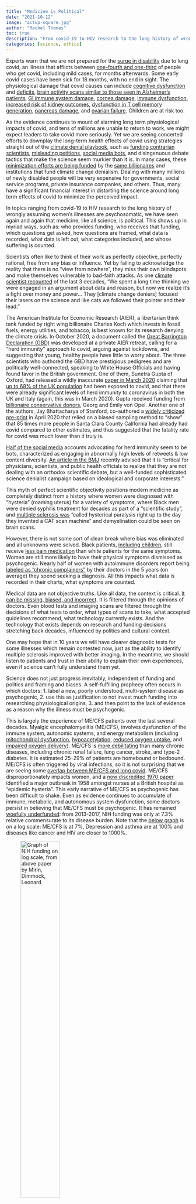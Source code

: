 ---
title: "Medicine is Political"
date: "2021-10-12"
image: "actup-square.jpg"
author: "Rachel Thomas"
toc: true
description: "From covid-19 to HIV research to the long history of wrongly assuming women’s illnesses are psychosomatic, we have seen again and again that medicine, like all science, is political."
categories: [science, ethics]
---

Experts warn that we are not prepared for the [surge in disability](https://www.scientificamerican.com/article/a-tsunami-of-disability-is-coming-as-a-result-of-lsquo-long-covid-rsquo/) due to long covid, an illness that afflicts between [one-fourth and one-third](https://health.ucdavis.edu/health-news/newsroom/studies-show-long-haul-covid-19-afflicts-1-in-4-covid-19-patients-regardless-of-severity/2021/03) of people who get covid, including mild cases, for months afterwards. Some early covid cases have been sick for 18 months, with no end in sight. The physiological damage that covid causes can include [cognitive dysfunction](https://onlinelibrary.wiley.com/doi/10.1002/acn3.51350) and [deficits](https://www.thelancet.com/journals/eclinm/article/PIIS2589-5370(21)00324-2/fulltext), [brain activity scans similar to those seen in Alzheimer’s patients](https://www.npr.org/sections/health-shots/2021/07/26/1019875347/doctors-worry-that-memory-problems-after-covid-19-may-set-stage-for-alzheimers), [GI immune system damage](https://gut.bmj.com/content/70/4/698), [cornea damage](https://bjo.bmj.com/content/early/2021/07/08/bjophthalmol-2021-319450), [immune dysfunction](https://www.medrxiv.org/content/10.1101/2021.06.01.21257759v1), [increased risk of kidney outcomes](https://jasn.asnjournals.org/content/early/2021/08/25/ASN.2021060734), [dysfunction in T cell memory generation](https://www.medrxiv.org/content/10.1101/2021.08.08.21261763v1), [pancreas damage](https://www.theguardian.com/society/2021/sep/29/covid-can-infect-cells-in-pancreas-that-make-insulin-research-shows), and [ovarian failure](https://pesquisa.bvsalud.org/global-literature-on-novel-coronavirus-2019-ncov/resource/en/covidwho-1265299). Children are at risk too.

As the evidence continues to mount of alarming long term physiological impacts of covid, and tens of millions are unable to return to work, we might expect leaders to take covid more seriously. Yet we are seeing concerted efforts to downplay the long-term health effects of covid using strategies straight out of the [climate denial playbook](https://www.sciencedirect.com/science/article/pii/S2352154621000474?via%3Dihub), such as [funding contrarian scientists](https://blogs.bmj.com/bmj/2021/09/13/covid-19-and-the-new-merchants-of-doubt/), [misleading petitions](https://www.theguardian.com/world/2020/oct/09/herd-immunity-letter-signed-fake-experts-dr-johnny-bananas-covid), [social media bots](https://fas.org/blogs/fas/2020/10/social-media-conversations-in-support-of-herd-immunity-are-driven-by-bots/), and disingenuous debate tactics that make the science seem murkier than it is. In many cases, these [minimization efforts are being funded](https://blogs.bmj.com/bmj/2021/09/13/covid-19-and-the-new-merchants-of-doubt/) by the [same billionaires](https://www.opendemocracy.net/en/dark-money-investigations/tory-billionaire-bankrolled-herd-immunity-scientist-who-advised-pm-against-lockdown/) and institutions that fund climate change denialism. Dealing with many millions of newly disabled people will be very expensive for governments, social service programs, private insurance companies, and others. Thus, many have a significant financial interest in distorting the science around long term effects of covid to minimize the perceived impact.

In topics ranging from covid-19 to HIV research to the long history of wrongly assuming women’s illnesses are psychosomatic, we have seen again and again that medicine, like all science, is political. This shows up in myriad ways, such as: who provides funding, who receives that funding, which questions get asked, how questions are framed, what data is recorded, what data is left out, what categories included, and whose suffering is counted.

Scientists often like to think of their work as perfectly objective, perfectly rational, free from any bias or influence.  Yet by failing to acknowledge the reality that there is no “view from nowhere”, they miss their own blindspots and make themselves vulnerable to bad-faith attacks.  As one [climate scientist recounted](https://twitter.com/KHayhoe/status/1442207481330114567?s=20) of the last 3 decades, “We spent a long time thinking we were engaged in an argument about data and reason, but now we realize it's a fight over money and power… They [climate change deniers] focused their lasers on the science and like cats we followed their pointer and their lead.”

The American Institute for Economic Research (AIER), a libertarian think tank funded by right wing billionaire Charles Koch which invests in fossil fuels, energy utilities, and tobacco, is best known for its research denying the climate crisis.  In October 2020, a document called the [Great Barrington Declaration (GBD)](https://theconversation.com/5-failings-of-the-great-barrington-declarations-dangerous-plan-for-covid-19-natural-herd-immunity-148975) was developed at a private AIER retreat, calling for a “herd immunity” approach to covid, arguing against lockdowns, and suggesting that young, healthy people have little to worry about. The three scientists who authored the GBD have prestigious pedigrees and are politically well-connected, speaking to White House Officials and having found favor in the British government. One of them, Sunetra Gupta of Oxford, had released a wildly inaccurate [paper in March 2020](https://www.medrxiv.org/content/10.1101/2020.03.24.20042291v1.full-text) claiming that [up to 68% of the UK population](https://www.medscape.com/viewarticle/927504) had been exposed to covid, and that there were already significant levels of herd immunity to coronavirus in both the UK and Italy (again, this was in March 2020). Gupta received funding from [billionaire conservative donors](https://www.opendemocracy.net/en/dark-money-investigations/tory-billionaire-bankrolled-herd-immunity-scientist-who-advised-pm-against-lockdown/), Georg and Emily von Opel.  Another one of the authors, Jay Bhattacharya of Stanford, co-authored a [widely criticized pre-print](https://www.buzzfeednews.com/article/stephaniemlee/coronavirus-antibody-test-santa-clara-los-angeles-stanford) in April 2020 that relied on a biased sampling method to “show” that 85 times more people in Santa Clara County California had already had covid compared to other estimates, and thus suggested that the fatality rate for covid was much lower than it truly is.

[Half of the social media](https://fas.org/blogs/fas/2020/10/social-media-conversations-in-support-of-herd-immunity-are-driven-by-bots/) accounts advocating for herd immunity seem to be bots, characterized as engaging in abnormally high levels of retweets & low content diversity. [An article in the BMJ](https://blogs.bmj.com/bmj/2021/09/13/covid-19-and-the-new-merchants-of-doubt/) recently advised that it is “critical for physicians, scientists, and public health officials to realize that they are not dealing with an orthodox scientific debate, but a well-funded sophisticated science denialist campaign based on ideological and corporate interests.”

This myth of perfect scientific objectivity positions modern medicine as completely distinct from a history where women were diagnosed with “hysteria” (roaming uterus) for a variety of symptoms, where Black men were denied syphilis treatment for decades as part of a “scientific study”, and [multiple sclerosis was](https://www.theguardian.com/books/2020/sep/10/guardian-australias-book-club-why-does-medicine-care-so-little-about-womens-bodies) “called hysterical paralysis right up to the day they invented a CAT scan machine” and demyelination could be seen on brain scans.

However, there is not some sort of clean break where bias was eliminated and all unknowns were solved. Black patients, [including children](https://pubmed.ncbi.nlm.nih.gov/26366984/), still receive [less pain medication](https://www.scientificamerican.com/article/how-doctors-can-confront-racial-bias-in-medicine/) than white patients for the same symptoms. Women are still more likely to have their physical symptoms dismissed as psychogenic. Nearly half of women with autoimmune disorders report being [labeled as "chronic complainers"](https://psmag.com/social-justice/is-medicines-gender-bias-killing-young-women) by their doctors in the 5 years (on average) they spend seeking a diagnosis.  All this impacts what data is recorded in their charts, what symptoms are counted.

Medical data are not objective truths. Like all data, the context is critical. [It can be missing, biased, and incorrect](https://bostonreview.net/science-nature/rachel-thomas-medicines-machine-learning-problem).  It is filtered through the opinions of doctors.  Even blood tests and imaging scans are filtered through the decisions of what tests to order, what types of scans to take, what accepted guidelines recommend, what technology currently exists. And the technology that exists depends on research and funding decisions stretching back decades, influenced by politics and cultural context. 

One may hope that in 10 years we will have clearer diagnostic tests for some illnesses which remain contested now, just as the ability to identify multiple sclerosis improved with better imaging. In the meantime, we should listen to patients and trust in their ability to explain their own experiences, even if science can’t fully understand them yet.

Science does not just progress inevitably, independent of funding and politics and framing and biases. A self-fulfilling prophecy often occurs in which doctors:
1. label a new, poorly understood, multi-system disease as psychogenic,
2. use this as justification to not invest much funding into researching physiological origins, 
3. and then point to the lack of evidence as a reason why the illness must be psychogenic. 

This is largely the experience of ME/CFS patients over the last several decades. Myalgic encephalomyelitis (ME/CFS), involves dysfunction of the immune system, autonomic systems, and energy metabolism (including [mitochondrial dysfunction](https://pubmed.ncbi.nlm.nih.gov/32041178/), [hypoacetylation](https://pubmed.ncbi.nlm.nih.gov/31277442/), [reduced oxygen uptake](https://pubmed.ncbi.nlm.nih.gov/30557887/), and [impaired oxygen delivery](https://portlandpress.com/clinsci/article-abstract/97/5/603/77282/Impaired-oxygen-delivery-to-muscle-in-chronic?redirectedFrom=fulltext)). ME/CFS is [more debilitating](https://content.iospress.com/articles/work/wor203173#ref019) than many chronic diseases, including chronic renal failure, lung cancer, stroke, and type-2 diabetes. It is estimated 25–29% of patients are homebound or bedbound. ME/CFS is often triggered by viral infections, so it is not surprising that we are seeing some [overlap between ME/CFS and long covid](https://www.frontiersin.org/articles/10.3389/fmicb.2021.698169/full). ME/CFS disproportionately impacts women, and a [now discredited 1970 paper](https://www.mdpi.com/1648-9144/57/10/1012/htm) identified a major outbreak in 1958 amongst nurses at a British hospital as “epidemic hysteria”. This early narrative of ME/CFS as psychogenic has been difficult to shake. Even as evidence continues to accumulate of immune, metabolic, and autonomous system dysfunction, some doctors persist in believing that ME/CFS must be psychogenic. It has remained [woefully underfunded](https://content.iospress.com/articles/work/wor203173#ref019): from 2013-2017, NIH funding was only at 7.3% relative commensurate to its disease burden. Note that the [below graph](https://content.iospress.com/articles/work/wor203173#ref019) is on a log scale: ME/CFS is at 7%, Depression and asthma are at 100% and diseases like cancer and HIV are closer to 1000%.

![Graph of NIH funding on log scale, from above paper by Mirin, Dimmock, Leonard](mecfsfunding.jpg){width=50%}

Portraying patients as unscientific and irrational is the other side of the same coin for the myth that medicine is perfectly rational. Patients that disagree with having symptoms they know are physiological dismissed as psychogenic, that reject treatments from flawed studies, or who distrust medical institutions based on their experiences of racism, sexism, and mis-diagnosis, are labeled as “militant” or “irrational”, and placed in the same category with conspiracy theorists and those peddling disinformation.

On an individual level, receiving a psychological misdiagnosis lengthens the time it will take to get the right diagnosis, since many doctors will stop looking for physiological explanations. A study of 12,000 rare disease patients [covered by the BBC](https://www.bbc.com/future/article/20180523-how-gender-bias-affects-your-healthcare) found that “while being misdiagnosed with the wrong physical disease doubled the time it took to get to the right diagnosis, getting a psychological misdiagnosis extended it even more – by 2.5 up to 14 times, depending on the disease.”  This dynamic holds true at the disease level as well: once a disease is mis-labeled as psychogenic, many doctors will stop looking for physiological origins.

We are seeing increasing efforts to dismiss long covid as psychogenic in high profile platforms such as the WSJ and New Yorker. The [New Yorker’s first feature article](https://www.fast.ai/2021/09/25/new-yorker/) on long covid, published last month, neglected to interview any clinicians who treat long covid patients nor to cite the abundant research on how covid causes damage to many organ systems, yet interviewed several doctors in unrelated fields who claim long covid is psychogenic. In response to a patient’s assertion that covid impacts the brain, the author spent an entire paragraph detailing how there is currently no evidence that covid crosses the blood-brain barrier, but didn’t mention the research on covid patients finding [cognitive dysfunction](https://onlinelibrary.wiley.com/doi/10.1002/acn3.51350) and [deficits](https://www.thelancet.com/journals/eclinm/article/PIIS2589-5370(21)00324-2/fulltext), [PET scans similar to those seen in Alzheimer’s patients](https://www.npr.org/sections/health-shots/2021/07/26/1019875347/doctors-worry-that-memory-problems-after-covid-19-may-set-stage-for-alzheimers), [neurological damage](https://link.springer.com/article/10.1007/s00259-021-05215-4), and [shrinking grey matter](https://www.medrxiv.org/content/10.1101/2021.06.11.21258690v1). This leaves a general audience with the mistaken impression that it is unproven whether covid impacts the brain, and is a familiar tactic from bad-faith science debates.

The New Yorker article set up a strict dichotomy between long covid patients and doctors, suggesting that patients harbor a “disregard for expertise”; are less “concerned about what is and isn’t supported by evidence”; and are overly “impatient.” In contrast, doctors appreciate the “careful study design, methodical data analysis, and the skeptical interpretation of results” that medicine requires. Of course, this is a false dichotomy: many patients are more knowledgeable about the latest research than their doctors, some [patients are publishing in peer-reviewed journals](https://www.thelancet.com/journals/eclinm/article/PIIS2589-5370(21)00299-6/fulltext), and there are many [medical doctors that are also patients](https://www.nature.com/articles/s43856-021-00016-0).  And on the other hand, doctors are just as prone as the rest of us to biases, blind spots, and institutional errors.

![AP Photo/J. Scott Applewhit](actup.jpg){width=50%}

In 1987, [40,000 Americans had already died of AIDS](https://www.npr.org/sections/health-shots/2019/02/09/689924838/how-to-demand-a-medical-breakthrough-lessons-from-the-aids-fight), yet the government and pharmaceutical companies were doing little to address this health crisis. AIDS was heavily stigmatized, federal spending was minimal, and pharmaceutical companies lacked urgency. The activists of ACT UP used a two pronged approach: creative and confrontational acts of protest, and informed scientific proposals. When the FDA refused to even discuss giving AIDS patients access to experimental drugs, ACT UP protested at their headquarters, blocking entrances and lying down in front of the building with tombstones saying “Killed by the FDA”.  This opened up discussions, and [ACT UP offered viable scientific proposals](https://www.npr.org/sections/health-shots/2019/02/09/689924838/how-to-demand-a-medical-breakthrough-lessons-from-the-aids-fight), such as switching from the current approach of conducting drug trials on a small group of people over a long time, and instead testing a large group of people over a short time, radically speeding up the pace at which progress occurred.  ACT UP used similar tactics to protest the NIH and pharmaceutical companies, demanding research on how to treat the opportunistic infections that killed AIDS patients, not solely research for a cure. The huge progress that has happened in HIV/AIDS research and treatment would not have happened without the efforts of ACT UP.

Across the world, we are at a pivotal time in determining how societies and governments will deal with the masses of newly disabled people due to long covid. Narratives that take hold early often have disproportionate staying power. Will we inaccurately label long covid as psychogenic, primarily invest in psychiatric research that can’t address the well-documented physiological damage caused by covid, and financially abandon the patients who are now unable to work?  Or will we take the chance to transform medicine to better recognize the lived experiences and knowledge of patients, to center patient partnerships in biomedical research for complex and multi-system diseases, and strengthen inadequate disability support and services to improve life for all people with disabilities? The decisions we collectively make now on these questions will have reverberations for decades to come.
